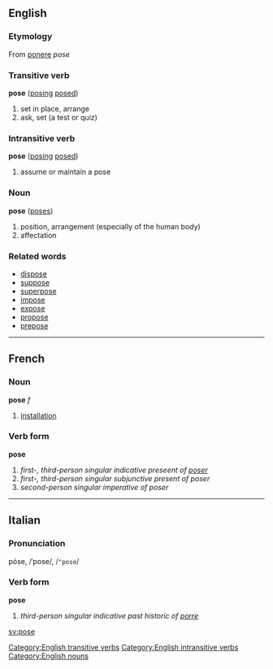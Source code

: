== English ==
=== Etymology ===
From {{L.}} [[ponere]] ''pose''
=== Transitive verb ===
[[Category:English transitive verbs]]
'''pose''' ([[posing]] [[posed]])
# set in place, arrange
# ask, set (a test or quiz)
=== Intransitive verb ===
[[Category:English intransitive verbs]]
'''pose''' ([[posing]] [[posed]])
# assume or maintain a pose
=== Noun ===
[[Category:English nouns]]
'''pose''' ([[poses]])
# position, arrangement (especially of the human body)
# affectation
=== Related words ===
* [[dispose]]
* [[suppose]]
* [[superpose]]
* [[impose]]
* [[expose]]
* [[propose]]
* [[prepose]]

----

==French==
===Noun===
'''pose''' ''f''

# [[installation]]

===Verb form===
'''pose'''

# ''first-, third-person singular indicative preseent of [[poser]]''
# ''first-, third-person singular subjunctive present of poser''
# ''second-person singular imperative of poser''

----

==Italian==
===Pronunciation===
póse, /ˈpose/, /<tt>"pose</tt>/
===Verb form===
'''pose'''

# ''third-person singular indicative past historic of [[porre]]''

[[sv:pose]]